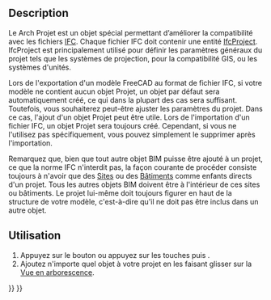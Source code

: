 <languages/>

{{Docnav/fr
|
|
|[[Arch_Workbench/fr|Atelier Arch]]
|IconL=
|IconR=
|IconC=Workbench_Arch.svg
}}

{{VeryImportantMessage|Cette commande est obsolète.<br>
Elle n'est plus disponible depuis {{VersionPlus/fr|1.0}}. Utilisez plutôt [[BIM_Project/fr|BIM Projet]].}}

{{GuiCommand/fr
|Name=Arch Project
|Name/fr=Arch Projet
|MenuLocation=Arch → Projet
|Workbenches=[[Arch_Workbench/fr|Arch]]
|Shortcut={{KEY|P}} {{KEY|O}}
|SeeAlso=[[Arch_Site/fr|Arch Site]], [[Arch_Building/fr|Arch Bâtiment]]
}}

==Description==

Le Arch Projet est un objet spécial permettant d’améliorer la compatibilité avec les fichiers [[Arch_IFC/fr|IFC]]. Chaque fichier IFC doit contenir une entité [https://standards.buildingsmart.org/IFC/RELEASE/IFC4_1/FINAL/HTML/schema/ifckernel/lexical/ifcproject.htm IfcProject]. IfcProject est principalement utilisé pour définir les paramètres généraux du projet tels que les systèmes de projection, pour la compatibilité GIS, ou les systèmes d'unités.

Lors de l'exportation d'un modèle FreeCAD au format de fichier IFC, si votre modèle ne contient aucun objet Projet, un objet par défaut sera automatiquement créé, ce qui dans la plupart des cas sera suffisant. Toutefois, vous souhaiterez peut-être ajuster les paramètres du projet. Dans ce cas, l'ajout d'un objet Projet peut être utile. Lors de l'importation d'un fichier IFC, un objet Projet sera toujours créé. Cependant, si vous ne l'utilisez pas spécifiquement, vous pouvez simplement le supprimer après l'importation.

Remarquez que, bien que tout autre objet BIM puisse être ajouté à un projet, ce que la norme IFC n'interdit pas, la façon courante de procéder consiste toujours à n'avoir que des [[Arch_Site/fr|Sites]] ou des [[Arch_Building/fr|Bâtiments]] comme enfants directs d'un projet. Tous les autres objets BIM doivent être à l'intérieur de ces sites ou bâtiments. Le projet lui-même doit toujours figurer en haut de la structure de votre modèle, c'est-à-dire qu'il ne doit pas être inclus dans un autre objet.

<span id="Usage"></span>
==Utilisation==

# Appuyez sur le bouton {{Button|[[Image: Arch Project.svg|16px]] [[Arch_Project/fr|Projet]]}} ou appuyez sur les touches {{KEY|P}} puis {{KEY|O}}.
# Ajoutez n'importe quel objet à votre projet en les faisant glisser sur la [[Tree_view/fr|Vue en arborescence]].


{{Docnav/fr
|
|
|[[Arch_Workbench/fr|Atelier Arch]]
|IconL=
|IconR=
|IconC=Workbench_Arch.svg
}}

{{BIM_Tools_navi{{#translation:}}}}
{{Userdocnavi{{#translation:}}}}